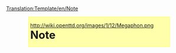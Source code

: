 <noinclude>[[Translation:Template/en/Note]]</noinclude><div style="border: 1px #ff0 dotted; background-color: #ffa; padding-left: 5px; width: 75%; text-align: left; margin-left: auto; margin-right: auto;">
http://wiki.openttd.org/images/1/12/Megaphon.png
<strong style="font-size: 2.1em">Note</strong><br />
<div style="margin-left: 56px">{{{1}}}</div>
</div>